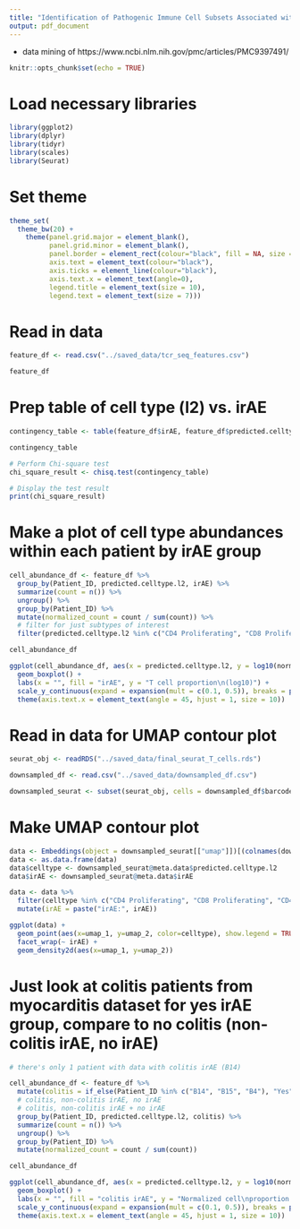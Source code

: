 ```yaml
---
title: "Identification of Pathogenic Immune Cell Subsets Associated with Checkpoint Inhibitor-induced Myocarditis"
output: pdf_document
---
```


 - data mining of https://www.ncbi.nlm.nih.gov/pmc/articles/PMC9397491/
 
```r
knitr::opts_chunk$set(echo = TRUE)
```

# Load necessary libraries

```r

library(ggplot2)
library(dplyr)
library(tidyr)
library(scales)
library(Seurat)

```

# Set theme

```r

theme_set(
  theme_bw(20) +
    theme(panel.grid.major = element_blank(),
          panel.grid.minor = element_blank(),
          panel.border = element_rect(colour="black", fill = NA, size = 1),
          axis.text = element_text(colour="black"),
          axis.ticks = element_line(colour="black"),
          axis.text.x = element_text(angle=0),
          legend.title = element_text(size = 10),
          legend.text = element_text(size = 7)))

```

# Read in data

```r

feature_df <- read.csv("../saved_data/tcr_seq_features.csv")

feature_df

```

# Prep table of cell type (l2) vs. irAE

```r

contingency_table <- table(feature_df$irAE, feature_df$predicted.celltype.l2)

contingency_table

# Perform Chi-square test
chi_square_result <- chisq.test(contingency_table)

# Display the test result
print(chi_square_result)

```

# Make a plot of cell type abundances within each patient by irAE group

```r

cell_abundance_df <- feature_df %>%
  group_by(Patient_ID, predicted.celltype.l2, irAE) %>%
  summarize(count = n()) %>%
  ungroup() %>%
  group_by(Patient_ID) %>%
  mutate(normalized_count = count / sum(count)) %>%
  # filter for just subtypes of interest
  filter(predicted.celltype.l2 %in% c("CD4 Proliferating", "CD8 Proliferating", "CD8 Trm", "CD4 Trm", "CD4 TEM", "CD4 TCM", "CD8 TEM", "CD8 TCM", "CD4 Naive", "CD8 Naive"))

cell_abundance_df

ggplot(cell_abundance_df, aes(x = predicted.celltype.l2, y = log10(normalized_count), fill = irAE)) +
  geom_boxplot() +
  labs(x = "", fill = "irAE", y = "T cell proportion\n(log10)") +
  scale_y_continuous(expand = expansion(mult = c(0.1, 0.5)), breaks = pretty_breaks(n = 3)) +
  theme(axis.text.x = element_text(angle = 45, hjust = 1, size = 10))

```

# Read in data for UMAP contour plot

```r

seurat_obj <- readRDS("../saved_data/final_seurat_T_cells.rds")

downsampled_df <- read.csv("../saved_data/downsampled_df.csv")

downsampled_seurat <- subset(seurat_obj, cells = downsampled_df$barcode)

```

# Make UMAP contour plot

```r

data <- Embeddings(object = downsampled_seurat[["umap"]])[(colnames(downsampled_seurat)), c(1, 2)]
data <- as.data.frame(data)
data$celltype <- downsampled_seurat@meta.data$predicted.celltype.l2
data$irAE <- downsampled_seurat@meta.data$irAE

data <- data %>%
  filter(celltype %in% c("CD4 Proliferating", "CD8 Proliferating", "CD4 TEM", "CD8 TCM", "MAIT")) %>%
  mutate(irAE = paste("irAE:", irAE))

ggplot(data) +
  geom_point(aes(x=umap_1, y=umap_2, color=celltype), show.legend = TRUE, size = 0.01) +
  facet_wrap(~ irAE) +
  geom_density2d(aes(x=umap_1, y=umap_2))

```

# Just look at colitis patients from myocarditis dataset for yes irAE group, compare to no colitis (non-colitis irAE, no irAE)

```r

# there's only 1 patient with data with colitis irAE (B14)

cell_abundance_df <- feature_df %>%
  mutate(colitis = if_else(Patient_ID %in% c("B14", "B15", "B4"), "Yes", "No")) %>%
  # colitis, non-colitis irAE, no irAE
  # colitis, non-colitis irAE + no irAE
  group_by(Patient_ID, predicted.celltype.l2, colitis) %>%
  summarize(count = n()) %>%
  ungroup() %>%
  group_by(Patient_ID) %>%
  mutate(normalized_count = count / sum(count))

cell_abundance_df

ggplot(cell_abundance_df, aes(x = predicted.celltype.l2, y = log10(normalized_count), fill = colitis)) +
  geom_boxplot() +
  labs(x = "", fill = "colitis irAE", y = "Normalized cell\nproportion (log10)") +
  scale_y_continuous(expand = expansion(mult = c(0.1, 0.5)), breaks = pretty_breaks(n = 3)) +
  theme(axis.text.x = element_text(angle = 45, hjust = 1, size = 10))

```